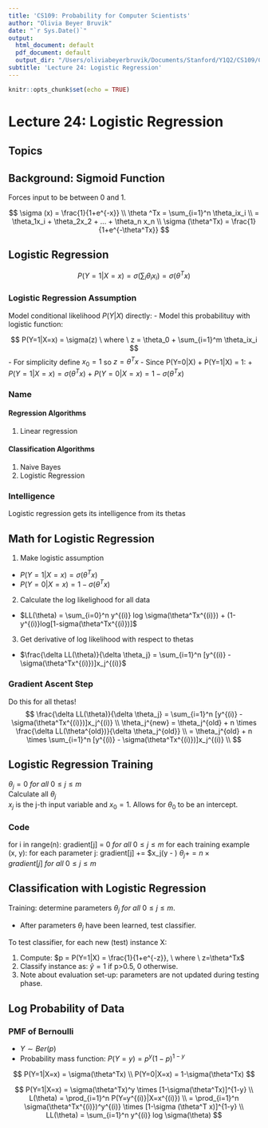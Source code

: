 ```yaml
---
title: 'CS109: Probability for Computer Scientists'
author: "Olivia Beyer Bruvik"
date: "`r Sys.Date()`"
output:
  html_document: default
  pdf_document: default
  output_dir: "/Users/oliviabeyerbruvik/Documents/Stanford/Y1Q2/CS109/CS109_markdowns/reports"
subtitle: 'Lecture 24: Logistic Regression'
---
```


```r
knitr::opts_chunk$set(echo = TRUE)
```

# Lecture 24: Logistic Regression {.tabset}

## Topics

## Background: Sigmoid Function
Forces input to be between 0 and 1.

$$
\sigma (x) = \frac{1}{1+e^{-x}} \\
\theta ^Tx = \sum_{i=1}^n \theta_ix_i \\
= \theta_1x_i + \theta_2x_2 + ... + \theta_n x_n \\
\sigma (\theta^Tx) = \frac{1}{1+e^{-\theta^Tx}}
$$

## Logistic Regression
$$
P(Y=1|X=x) = \sigma(\sum_i \theta_ix_i) = \sigma(\theta^Tx)
$$

### Logistic Regression Assumption
Model conditional likelihood $P(Y|X)$ directly:
- Model this probabilituy with logistic function:

$$
P(Y=1|X=x) = \sigma(z) \ where \ z = \theta_0 + \sum_{i=1}^m \theta_ix_i
$$
- For simplicity define $x_0 = 1$ so $z = \theta^Tx$
- Since P(Y=0|X) + P(Y=1|X) = 1:
  + $P(Y=1|X=x) = \sigma(\theta^Tx)$
  + $P(Y=0|X=x) = 1-\sigma(\theta^Tx)$

### Name {.tabset}
#### Regression Algorithms
1. Linear regression

#### Classification Algorithms
1. Naive Bayes
2. Logistic Regression

### Intelligence
Logistic regression gets its intelligence from its thetas

## Math for Logistic Regression
1. Make logistic assumption
  + $P(Y=1|X=x) = \sigma(\theta^Tx)$
  + $P(Y=0|X=x) = 1-\sigma(\theta^Tx)$
2. Calculate the log likelighood for all data
  + $LL(\theta) = \sum_{i=0}^n y^{(i)} log \sigma(\theta^Tx^{(i)}) + (1-y^{(i)}log[1-sigma(\theta^Tx^{(i)})]$
3. Get derivative of log likelihood with respect to thetas
  + $\frac{\delta LL(\theta)}{\delta \theta_j} = \sum_{i=1}^n [y^{(i)} - \sigma(\theta^Tx^{(i)})]x_j^{(i)}$

### Gradient Ascent Step
Do this for all thetas!
$$
\frac{\delta LL(\theta)}{\delta \theta_j} = \sum_{i=1}^n [y^{(i)} - \sigma(\theta^Tx^{(i)})]x_j^{(i)} \\
\theta_j^{new} = \theta_j^{old} + n \times \frac{\delta LL(\theta^{old})}{\delta \theta_j^{old}} \\
= \theta_j^{old} + n \times \sum_{i=1}^n [y^{(i)} - \sigma(\theta^Tx^{(i)})]x_j^{(i)} \\
$$

## Logistic Regression Training
$\theta_j = 0 \ for \ all \ 0 \leq j \leq m$ <br>
Calculate all $\theta_j$ <br>
$x_j$ is the j-th input variable and $x_0=1$. Allows for $\theta_0$ to be an intercept. 

### Code
for i in range(n):
  gradient[j] = 0 $for \ all \ 0 \leq j \leq m$
  for each training example (x, y):
    for each parameter j:
      gradient[j] += $x_j(y - \frac{1}{1+e^{-\theta^Tx}})
  $\theta_j += n \times gradient[j] \ for \ all \ 0 \leq j \leq m$

## Classification with Logistic Regression
Training: determine parameters $\theta_j \ for \ all \ 0 \leq j \leq m$.

- After parameters $\theta_j$ have been learned, test classifier.

To test classifier, for each new (test) instance X:

1. Compute: $p = P(Y=1|X) = \frac{1}{1+e^{-z}}, \ where \ z=\theta^Tx$
2. Classify instance as: $\hat y = 1$ if p>0.5, 0 otherwise. 
3. Note about evaluation set-up: parameters are not updated during testing phase. 

## Log Probability of Data
### PMF of Bernoulli
- $Y \sim Ber(p)$
- Probability mass function: $P(Y=y) = p^y(1-p)^{1-y}$

$$
P(Y=1|X=x) = \sigma(\theta^Tx) \\
P(Y=0|X=x) = 1-\sigma(\theta^Tx)
$$

$$
P(Y=1|X=x) = \sigma(\theta^Tx)^y \times [1-\sigma(\theta^Tx)]^{1-y} \\
L(\theta) = \prod_{i=1}^n P(Y=y^{(i)}|X=x^{(i)}) \\
= \prod_{i=1}^n \sigma(\theta^Tx^{(i)})^y^{(i)} \times [1-\sigma (\theta^T x)]^{1-y} \\
LL(\theta) = \sum_{i=1}^n y^{(i)} log \sigma(\theta)
$$
